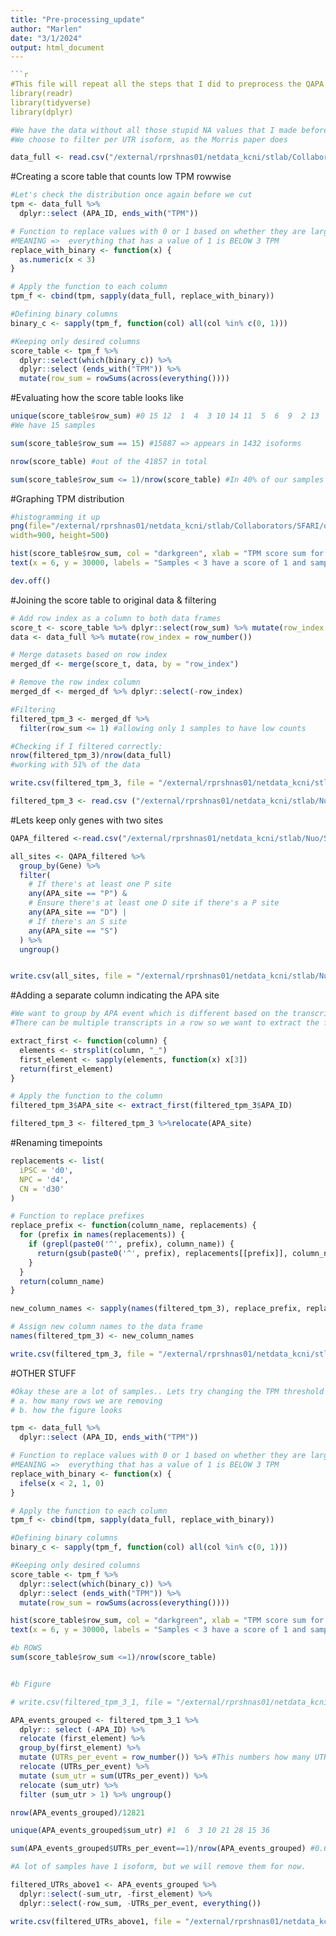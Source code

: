 ```yaml
---
title: "Pre-processing_update"
author: "Marlen"
date: "3/1/2024"
output: html_document
---
```

```r
```r
#This file will repeat all the steps that I did to preprocess the QAPA output data 
library(readr)
library(tidyverse)
library(dplyr)
```

```r
#We have the data without all those stupid NA values that I made before and we can now filter the TPM 
#We choose to filter per UTR isoform, as the Morris paper does 
```

```r
data_full <- read.csv("/external/rprshnas01/netdata_kcni/stlab/Collaborators/SFARI/out_m2/data/QAPA_MF_renamed.csv", sep=",", header=TRUE)
```

#Creating a score table that counts low TPM rowwise
```r
#Let's check the distribution once again before we cut 
tpm <- data_full %>% 
  dplyr::select (APA_ID, ends_with("TPM")) 

# Function to replace values with 0 or 1 based on whether they are larger or smaller than 3
#MEANING =>  everything that has a value of 1 is BELOW 3 TPM 
replace_with_binary <- function(x) {
  as.numeric(x < 3)
}

# Apply the function to each column
tpm_f <- cbind(tpm, sapply(data_full, replace_with_binary))

#Defining binary columns
binary_c <- sapply(tpm_f, function(col) all(col %in% c(0, 1)))

#Keeping only desired columns 
score_table <- tpm_f %>% 
  dplyr::select(which(binary_c)) %>% 
  dplyr::select (ends_with("TPM")) %>%
  mutate(row_sum = rowSums(across(everything())))
```

#Evaluating how the score table looks like 
```r
unique(score_table$row_sum) #0 15 12  1  4  3 10 14 11  5  6  9  2 13  8  7
#We have 15 samples 

sum(score_table$row_sum == 15) #15887 => appears in 1432 isoforms 

nrow(score_table) #out of the 41857 in total 

sum(score_table$row_sum <= 1)/nrow(score_table) #In 40% of our samples 
```

#Graphing TPM distribution
```r
#histogramming it up 
png(file="/external/rprshnas01/netdata_kcni/stlab/Collaborators/SFARI/out_m2/Graphs/tpm_dist.png",
width=900, height=500)

hist(score_table$row_sum, col = "darkgreen", xlab = "TPM score sum for all samples", ylab = "Total number of APA isoforms", ylim = c(0, 36841), main = "Distribution of TPM below and above 3")
text(x = 6, y = 30000, labels = "Samples < 3 have a score of 1 and samples > 3 a score of 0", col = "darkgreen")

dev.off()

```

#Joining the score table to original data & filtering
```r
# Add row index as a column to both data frames
score_t <- score_table %>% dplyr::select(row_sum) %>% mutate(row_index = row_number())
data <- data_full %>% mutate(row_index = row_number())

# Merge datasets based on row index
merged_df <- merge(score_t, data, by = "row_index")

# Remove the row index column
merged_df <- merged_df %>% dplyr::select(-row_index)

#Filtering 
filtered_tpm_3 <- merged_df %>% 
  filter(row_sum <= 1) #allowing only 1 samples to have low counts

#Checking if I filtered correctly: 
nrow(filtered_tpm_3)/nrow(data_full)
#working with 51% of the data 

write.csv(filtered_tpm_3, file = "/external/rprshnas01/netdata_kcni/stlab/Nuo/SFARI/out_m2/data/mf_filtered_tpm_3_1.csv", row.names = FALSE)
```

```r
filtered_tpm_3 <- read.csv ("/external/rprshnas01/netdata_kcni/stlab/Nuo/SFARI/out_m2/data/mf_filtered_tpm_3_1.csv", sep = ",", header = TRUE )
```

#Lets keep only genes with two sites 
```r
QAPA_filtered <-read.csv("/external/rprshnas01/netdata_kcni/stlab/Nuo/SFARI/out_m2/data/mf_filtered_tpm_3_1.csv", header = TRUE, sep = ",")

all_sites <- QAPA_filtered %>%
  group_by(Gene) %>%
  filter(
    # If there's at least one P site
    any(APA_site == "P") &
    # Ensure there's at least one D site if there's a P site
    any(APA_site == "D") |
    # If there's an S site
    any(APA_site == "S")
  ) %>%
  ungroup()


write.csv(all_sites, file = "/external/rprshnas01/netdata_kcni/stlab/Nuo/SFARI/out_m2/data/sites_mf_filtered_tpm_3_1.csv", row.names = FALSE)
```



#Adding a separate column indicating the APA site 
```r
#We want to group by APA event which is different based on the transcript 
#There can be multiple transcripts in a row so we want to extract the first one 

extract_first <- function(column) {
  elements <- strsplit(column, "_")
  first_element <- sapply(elements, function(x) x[3])
  return(first_element)
}

# Apply the function to the column
filtered_tpm_3$APA_site <- extract_first(filtered_tpm_3$APA_ID)

filtered_tpm_3 <- filtered_tpm_3 %>%relocate(APA_site) 

```

#Renaming timepoints 
```r
replacements <- list(
  iPSC = 'd0',
  NPC = 'd4',
  CN = 'd30'
)

# Function to replace prefixes
replace_prefix <- function(column_name, replacements) {
  for (prefix in names(replacements)) {
    if (grepl(paste0('^', prefix), column_name)) {
      return(gsub(paste0('^', prefix), replacements[[prefix]], column_name))
    }
  }
  return(column_name)
}

new_column_names <- sapply(names(filtered_tpm_3), replace_prefix, replacements)

# Assign new column names to the data frame
names(filtered_tpm_3) <- new_column_names

write.csv(filtered_tpm_3, file = "/external/rprshnas01/netdata_kcni/stlab/Nuo/SFARI/out_m2/data/refiltered_tpm_3_1.csv", row.names = FALSE)
```

#OTHER STUFF
```r
#Okay these are a lot of samples.. Lets try changing the TPM threshold and the number of samples that have high values to see
# a. how many rows we are removing 
# b. how the figure looks

tpm <- data_full %>% 
  dplyr::select (APA_ID, ends_with("TPM")) 

# Function to replace values with 0 or 1 based on whether they are larger or smaller than 3
#MEANING =>  everything that has a value of 1 is BELOW 3 TPM 
replace_with_binary <- function(x) {
  ifelse(x < 2, 1, 0)
}

# Apply the function to each column
tpm_f <- cbind(tpm, sapply(data_full, replace_with_binary))

#Defining binary columns
binary_c <- sapply(tpm_f, function(col) all(col %in% c(0, 1))) 

#Keeping only desired columns 
score_table <- tpm_f %>% 
  dplyr::select(which(binary_c)) %>% 
  dplyr::select (ends_with("TPM")) %>%
  mutate(row_sum = rowSums(across(everything())))

hist(score_table$row_sum, col = "darkgreen", xlab = "TPM score sum for all samples", ylab = "Total number of APA isoforms", ylim = c(0, 36841), main = "Distribution of TPM below and above 3")
text(x = 6, y = 30000, labels = "Samples < 3 have a score of 1 and samples > 3 a score of 0", col = "darkgreen")

#b ROWS 
sum(score_table$row_sum <=1)/nrow(score_table)


#b Figure 
```

```r
# write.csv(filtered_tpm_3_1, file = "/external/rprshnas01/netdata_kcni/stlab/Nuo/SFARI/out_m2/data/filtered_tpm_3_1_transcript.csv", row.names = FALSE)

APA_events_grouped <- filtered_tpm_3_1 %>% 
  dplyr:: select (-APA_ID) %>% 
  relocate (first_element) %>% 
  group_by(first_element) %>% 
  mutate (UTRs_per_event = row_number()) %>% #This numbers how many UTRs per event. But if we filter now for UTRs > 1 we lose the 1st UTR from all rows 
  relocate (UTRs_per_event) %>% 
  mutate (sum_utr = sum(UTRs_per_event)) %>%
  relocate (sum_utr) %>%
  filter (sum_utr > 1) %>% ungroup()

nrow(APA_events_grouped)/12821

unique(APA_events_grouped$sum_utr) #1  6  3 10 21 28 15 36

sum(APA_events_grouped$UTRs_per_event==1)/nrow(APA_events_grouped) #0.6773264

#A lot of samples have 1 isoform, but we will remove them for now. 

filtered_UTRs_above1 <- APA_events_grouped %>% 
  dplyr::select(-sum_utr, -first_element) %>%
  dplyr::select(-row_sum, -UTRs_per_event, everything())

write.csv(filtered_UTRs_above1, file = "/external/rprshnas01/netdata_kcni/stlab/Nuo/SFARI/out_m2/data/filtered_UTRs_above1_new.csv", row.names = FALSE)
```

